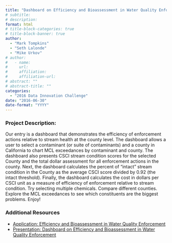 ```yaml
---
title: "Dashboard on Efficiency and Bioassessment in Water Quality Enforcement"
# subtitle: 
# description: 
format: html
# title-block-categories: true
# title-block-banner: true
author: 
  - "Mark Tompkins"
  - "Seth Lalonde"
  - "Mike Urkov"
# author:
#   - name: 
#     url: 
#     affiliation: 
#     affiliation-url:
# abstract: ""
# abstract-title: ""
categories: 
  - "2016 Data Innovation Challenge"
date: "2016-06-30"
date-format: "YYYY"
---
```


<!-- COMMENT
## params_NOTUSED-proj_title

#### Year: params_NOTUSED-year

#### Topics: params_NOTUSED-topics

#### Awards: params_NOTUSED-awards

#### Team Members: params_NOTUSED-team_members
UNCOMMENT -->

### Project Description:

Our entry is a dashboard that demonstrates the efficiency of enforcement actions relative to stream health at the county level. The dashboard allows a user to select a contaminant (or suite of contaminants) and a county in California to chart MCL exceedances by contaminant and county. The dashboard also presents CSCI stream condition scores for the selected County and the total dollar assessment for all enforcement actions in the county. Next, the dashboard calculates the percent of “intact” stream condition in the County as the average CSCI score divided by 0.92 (the intact threshold). Finally, the dashboard calculates the cost in dollars per CSCI unit as a measure of efficiency of enforcement relative to stream condition. Try selecting multiple chemicals. Compare different counties. Explore the MCL exceedances to see which constituents are the biggest problems. Enjoy!

### Additional Resources

- [Application: Efficiency and Bioassessment in Water Quality Enforcement](https://public.tableau.com/profile/mark.tompkins#!/vizhome/DataChallengeFinal/Dashboard1)
- [Presentation: Dashboard on Efficiency and Bioassessment in Water Quality Enforcement](http://www.waterboards.ca.gov/resources/data_databases/docs/bioassesswq_pres.mp4#)

